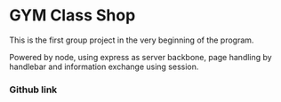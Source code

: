 
# GYM Class Shop

This is the first group project in the very beginning of the program.

Powered by node, using express as server backbone, page handling by handlebar and information exchange using session.

### Github link
<Card title="GYM Class Shop" href="https://github.com/homing1923/Lesson_node-express-handlebar" />